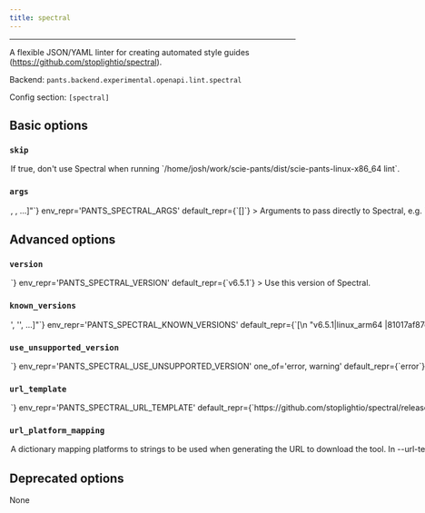 ```yaml
---
title: spectral
---
```



---

A flexible JSON/YAML linter for creating automated style guides (https://github.com/stoplightio/spectral).

Backend: <span className="color--primary">`pants.backend.experimental.openapi.lint.spectral`</span>

Config section: <span className="color--primary">`[spectral]`</span>

<span className={styles.options}>

## Basic options

### `skip`

<Option
  cli_repr={`--[no-]spectral-skip`}
  env_repr='PANTS_SPECTRAL_SKIP'
  default_repr={`False`}
>
If true, don&#x27;t use Spectral when running `/home/josh/work/scie-pants/dist/scie-pants-linux-x86_64 lint`.
</Option>

### `args`

<Option
  cli_repr={`--spectral-args="[<shell_str>, <shell_str>, ...]"`}
  env_repr='PANTS_SPECTRAL_ARGS'
  default_repr={`[]`}
>
Arguments to pass directly to Spectral, e.g. `--spectral-args='--fail-severity=warn'`.
</Option>

## Advanced options

### `version`

<Option
  cli_repr={`--spectral-version=<str>`}
  env_repr='PANTS_SPECTRAL_VERSION'
  default_repr={`v6.5.1`}
>
Use this version of Spectral.
</Option>

### `known_versions`

<Option
  cli_repr={`--spectral-known-versions="['<str>', '<str>', ...]"`}
  env_repr='PANTS_SPECTRAL_KNOWN_VERSIONS'
  default_repr={`[\n  "v6.5.1|linux_arm64 |81017af87e04711ab0a0a7c15af9985241f6c84101d039775057bbec17572916|72709153",\n  "v6.5.1|linux_x86_64|81017af87e04711ab0a0a7c15af9985241f6c84101d039775057bbec17572916|72709153",\n  "v6.5.1|macos_arm64 |5b10d772cb309d82b6a49b689ed58580dcb3393ead82b82ab648eead7da4bd79|77446257",\n  "v6.5.1|macos_x86_64|5b10d772cb309d82b6a49b689ed58580dcb3393ead82b82ab648eead7da4bd79|77446257"\n]`}
>

Known versions to verify downloads against.

Each element is a pipe-separated string of `version|platform|sha256|length`, where:
```
- `version` is the version string
- `platform` is one of [linux_arm64,linux_x86_64,macos_arm64,macos_x86_64],
- `sha256` is the 64-character hex representation of the expected sha256
digest of the download file, as emitted by `shasum -a 256`
- `length` is the expected length of the download file in bytes, as emitted by
`wc -c`
```

E.g., `3.1.2|macos_x86_64|6d0f18cd84b918c7b3edd0203e75569e0c7caecb1367bbbe409b44e28514f5be|42813`.

Values are space-stripped, so pipes can be indented for readability if necessary.
</Option>

### `use_unsupported_version`

<Option
  cli_repr={`--spectral-use-unsupported-version=<UnsupportedVersionUsage>`}
  env_repr='PANTS_SPECTRAL_USE_UNSUPPORTED_VERSION'
  one_of='error, warning'
  default_repr={`error`}
>

What action to take in case the requested version of Spectral is not supported.

Supported Spectral versions: unspecified
</Option>

### `url_template`

<Option
  cli_repr={`--spectral-url-template=<str>`}
  env_repr='PANTS_SPECTRAL_URL_TEMPLATE'
  default_repr={`https://github.com/stoplightio/spectral/releases/download/{version}/spectral-{platform}`}
>
URL to download the tool, either as a single binary file or a compressed file (e.g. zip file). You can change this to point to your own hosted file, e.g. to work with proxies or for access via the filesystem through a `file:$abspath` URL (e.g. `file:/this/is/absolute`, possibly by [templating the buildroot in a config file](https://www.pantsbuild.org/v2.15/docs/options#config-file-entries)).

Use `{version}` to have the value from --version substituted, and `{platform}` to have a value from --url-platform-mapping substituted in, depending on the current platform. For example, https://github.com/.../protoc-&#123;version&#125;-&#123;platform&#125;.zip.
</Option>

### `url_platform_mapping`

<Option
  cli_repr={`--spectral-url-platform-mapping="{'key1': val1, 'key2': val2, ...}"`}
  env_repr='PANTS_SPECTRAL_URL_PLATFORM_MAPPING'
  default_repr={`{\n  "linux_arm64": "linux",\n  "linux_x86_64": "linux",\n  "macos_arm64": "macos",\n  "macos_x86_64": "macos"\n}`}
>
A dictionary mapping platforms to strings to be used when generating the URL to download the tool.

In --url-template, anytime the `{platform}` string is used, Pants will determine the current platform, and substitute `{platform}` with the respective value from your dictionary.

For example, if you define `{"macos_x86_64": "apple-darwin", "linux_x86_64": "unknown-linux"}`, and run Pants on Linux with an intel architecture, then `{platform}` will be substituted in the --url-template option with unknown-linux.
</Option>

## Deprecated options

None

</span>